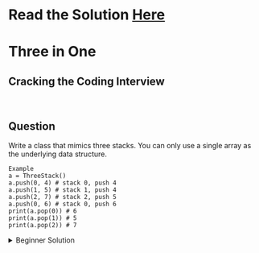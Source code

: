 # Read the Solution [Here](https://quastor.org/cracking-the-coding-interview/stacks-and-queues/three-in-one)

# Three in One

## Cracking the Coding Interview

<br />

## Question

Write a class that mimics three stacks. You can only use a single array as the underlying data structure.

```
Example
a = ThreeStack()
a.push(0, 4) # stack 0, push 4
a.push(1, 5) # stack 1, push 4
a.push(2, 7) # stack 2, push 5
a.push(0, 6) # stack 0, push 6
print(a.pop(0)) # 6
print(a.pop(1)) # 5
print(a.pop(2)) # 7
```

<details>
  <summary>Beginner Solution</summary>

  We can implement our stacks with **fixed** capacity.

  Once a stack is filled, a user cannot push more items to it without first popping off items.

  We'll implement the stacks using a single array that has a fixed capacity of *n*.

  The first stack will use elements [0, $$\frac{n}{3}$$).

  The second stack will use elements [$$\frac{n}{3}$$, $$\frac{2n}{3}$$).

  The third stack will use elements [$$\frac{2n}{3}$$, n).

  We will maintain 2 lists of pointers. The first list will keep track of where the tops are for each of the 3 stacks.

  The second list will keep track of the limits for each of the three stacks.

  ```python
  class ThreeStack:
      def __init__(self, capacity = 5):
          capacity = capacity * 3 # since we have 3 stacks
          self.items = [None] * capacity
          # pointers for tops of stacks 0, 1, 2
          self.tops = [0, capacity // 3, 2 * (capacity // 3)]
          # pointers for limits of stacks 0, 1, 2
          self.limits = [capacity // 3, 2 * (capacity // 3), capacity]
    
      def push(self, stack, item):
          if stack > 2:
              raise ValueError("stack does not exist")
          
          if self.tops[stack] >= self.limits[stack]:
              raise Exception(f"stack {stack} is full")
          
          self.items[self.tops[stack]] = item
          self.tops[stack] += 1
  
      
      def pop(self, stack):
          if stack > 2:
              raise ValueError("stack does not exist")
          top = self.tops[stack] - 1
          if top < 0 or self.items[top] == None:
              raise IndexError("pop from empty stack")
          
          item = self.items[top]
          self.items[top] = None
          self.tops[stack] = top - 1
  
          return item
  ```

</details>

<br />

